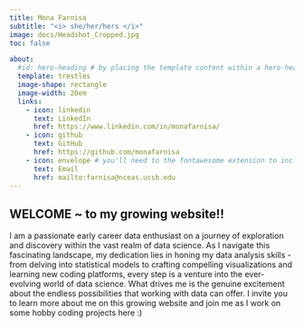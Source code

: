 ```yaml
---
title: Mona Farnisa
subtitle: "<i> she/her/hers </i>"
image: docs/Headshot_Cropped.jpg
toc: false

about: 
  #id: hero-heading # by placing the template content within a hero-heading block,
  template: trestles
  image-shape: rectangle
  image-width: 20em
  links:
    - icon: linkedin
      text: LinkedIn
      href: https://www.linkedin.com/in/monafarnisa/
    - icon: github
      text: GitHub
      href: https://github.com/monafarnisa
    - icon: envelope # you'll need to the fontawesome extension to include icons: https://github.com/quarto-ext/fontawesome
      text: Email
      href: mailto:farnisa@nceas.ucsb.edu
---
```


## WELCOME ~ to my growing website!!

I am a passionate early career data enthusiast on a journey of exploration and discovery within the vast realm of data science. As I navigate this fascinating landscape, my dedication lies in honing my data analysis skills - from delving into statistical models to crafting compelling visualizations and learning new coding platforms, every step is a venture into the ever-evolving world of data science. What drives me is the genuine excitement about the endless possibilities that working with data can offer. I invite you to learn more about me on this growing website and join me as I work on some hobby coding projects here :)

